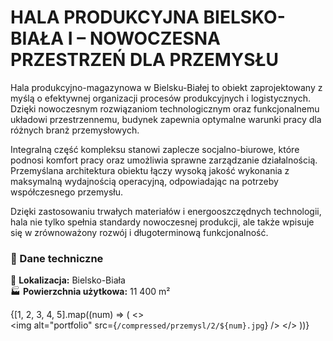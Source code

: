 
# **HALA PRODUKCYJNA BIELSKO-BIAŁA I – NOWOCZESNA PRZESTRZEŃ DLA PRZEMYSŁU**  

Hala produkcyjno-magazynowa w Bielsku-Białej to obiekt zaprojektowany z myślą o efektywnej organizacji procesów produkcyjnych i logistycznych. Dzięki nowoczesnym rozwiązaniom technologicznym oraz funkcjonalnemu układowi przestrzennemu, budynek zapewnia optymalne warunki pracy dla różnych branż przemysłowych.  

Integralną część kompleksu stanowi zaplecze socjalno-biurowe, które podnosi komfort pracy oraz umożliwia sprawne zarządzanie działalnością. Przemyślana architektura obiektu łączy wysoką jakość wykonania z maksymalną wydajnością operacyjną, odpowiadając na potrzeby współczesnego przemysłu.  

Dzięki zastosowaniu trwałych materiałów i energooszczędnych technologii, hala nie tylko spełnia standardy nowoczesnej produkcji, ale także wpisuje się w zrównoważony rozwój i długoterminową funkcjonalność.  

### **📌 Dane techniczne**  
📍 **Lokalizacja:** Bielsko-Biała  
🏭 **Powierzchnia użytkowa:** 11 400 m²  

{[1, 2, 3, 4, 5].map((num) => (
  <>
    <br />
    <Zoom>
      <img alt="portfolio" src={`/compressed/przemysl/2/${num}.jpg`} />
    </Zoom>
  </>
))}
